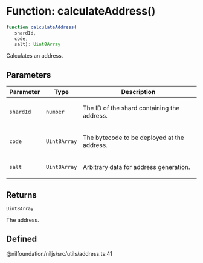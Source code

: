 # Function: calculateAddress()

```ts
function calculateAddress(
   shardId, 
   code, 
   salt): Uint8Array
```

Calculates an address.

## Parameters

<table>
<thead>
<tr>
<th>Parameter</th>
<th>Type</th>
<th>Description</th>
</tr>
</thead>
<tbody>
<tr>
<td>

`shardId`

</td>
<td>

`number`

</td>
<td>

The ID of the shard containing the address.

</td>
</tr>
<tr>
<td>

`code`

</td>
<td>

`Uint8Array`

</td>
<td>

The bytecode to be deployed at the address.

</td>
</tr>
<tr>
<td>

`salt`

</td>
<td>

`Uint8Array`

</td>
<td>

Arbitrary data for address generation.

</td>
</tr>
</tbody>
</table>

## Returns

`Uint8Array`

The address.

## Defined  
@nilfoundation/niljs/src/utils/address.ts:41

